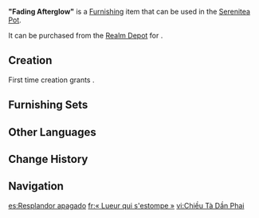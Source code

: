 {{Furnishing Infobox
|id             = 362316
|image          = Item Fading Afterglow.png
|category       = Small Furnishing
|subcategory    = Carpet
|quality        = 4
|adeptal_energy = 90
|load           = 85
|reduced_load   = 64
|description    = A refined and luxurious indigo rug adorned with ornate and intricate patterns, of the same design as the rugs found in the Faded Castle. Woven of dense fabric, it remains as sturdy as it ever was even after hundreds of years, with no signs of structural damage. Though the turning of the ages has faded their color, enough remains to catch a glimpse of the afterglow of that ancient civilization...
|blueprint      = Realm Depot
}}
'''"Fading Afterglow"''' is a [[Furnishing]] item that can be used in the [[Serenitea Pot]].

It can be purchased from the [[Realm Depot]] for {{Item|Realm Currency|30|x=240}}.

==Creation==
First time creation grants {{Item|Trust|24|x=90}}.
{{Recipe
|type = Creation
|time = 16h
|Fabric = 10
|Blue Dye = 4
|Red Dye = 4
|sort = Fabric;Blue Dye;Red Dye
}}

==Furnishing Sets==
{{Craft Usage}}

==Other Languages==
{{Other Languages
|en       = "Fading Afterglow"
|zhs      = 「渐褪的余晖」
|zhs_rm   = 
|zht      = 「漸褪的餘暉」
|zht_rm   = 
|zh_tl    = 
|ja       = 「褪せゆく残光」
|ja_rm    = "Aseyuku Zankou"
|ja_tl    = "Fading Afterglow"
|ko       = 「바래진 석양」
|ko_rm    = 
|ko_tl    = 
|es       = Resplandor apagado
|es_tl    = Extinguished Glow
|fr       = « Lueur qui s'estompe »
|fr_tl    = "Fading Glow"
|ru       = Угасающее свечение
|ru_tl    = 
|th       = "แสงระเรื่อที่จางหาย"
|th_rm    = 
|th_tl    = 
|vi       = Chiều Tà Dần Phai
|vi_tl    = 
|de       = „Verblassender Abglanz“
|de_tl    = "Fading Reflection"
|id       = "Perasaan Senang yang Memudar"
|id_tl    = "Fading Happiness"
|pt       = "Resplendor Desvanecido"
|pt_tl    = 
|tr       = "Solan Gün Batımı"
|tr_tl    = 
|it       = Crepuscolo evanescente
|it_tl    = Evanescent Twilight
}}

==Change History==
{{Change History|4.7}}

==Navigation==
{{Furnishing Navbox|interior}}

[[es:Resplandor apagado]]
[[fr:« Lueur qui s'estompe »]]
[[vi:Chiều Tà Dần Phai]]